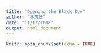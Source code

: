 ```yaml
---
title: "Opening the Black Box"
author: "林茂廷"
date: "11/17/2018"
output: html_document
---
```


```r
knitr::opts_chunk$set(echo = TRUE)
```

## 

